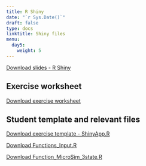 ```yaml
---
title: R Shiny
date: "`r Sys.Date()`"
draft: false
type: docs
linktitle: Shiny files
menu:
  day5:
    weight: 5
---
```


[Download slides - R Shiny](../../../Course_Modularization/CDC 2022-23/part 2/Shiny_slides_CDC2022.pptx)

## Exercise worksheet

[Download exercise worksheet](../../../Course_Modularization/CDC 2022-23/part 2/shiny_exercise.html)

## Student template and relevant files

[Download exercise template - ShinyApp.R](../../../Course_Modularization/CDC 2022-23/part 2/ShinyApp.R)

[Download Functions_Input.R](../../../Course_Modularization/CDC 2022-23/part 2/Functions_Input.R)

[Download Function_MicroSim_3state.R](../../../Course_Modularization/CDC 2022-23/part 2/Function_MicroSim_3state.R)

<!-- [Download instructor solutions - 3-state Microsim Shiny App](../../../Course_Modularization/Shiny/app_solutions.R) -->





